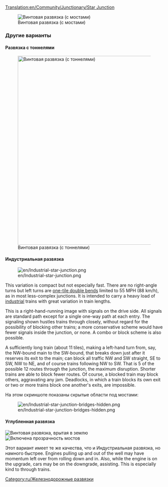 [[Translation:en/Community/Junctionary/Star Junction]]
{{ru/Меню развязки}}

[[File:en/Star junction.png|none|frame|Винтовая развязка (с мостами)]]

{{ru/Критерии развязки|Умеренная|2|2|2|2|1|1|0|1|0|0|0||Сломанные поезда блокируют только один путь.|
*Одновременно может пропускать большое количество поездов.
*Некоторые ветки короче других, что может привести к задержке поездов.
'''Замечания'''
*Начинайте со строительства мостов или тоннелей.
*Увеличьте длину каждой ветки, чтобы вмещался весь Ваш поезд.
*Чтобы уменьшить развязку, Вы можете сэкономить одну клетку под мостами.
*Используйте комбинацию мостов и тоннелей, чтобы длина моста/тоннеля была 3 клетки (включая выезды или въезды).
*Площадь: 14 x 14 клеток.
}}



===Другие варианты===

==== Развязка с тоннелями ====

[[File:en/Star junction 2.png|none|thumb|600px|Винтовая развязка (с тоннелями)]]

==== Индустриальная развязка ====

[[File:en/Industrial-star-junction.png]]

This variation is compact but not especially fast. There are no right-angle turns but left turns are [[en/Manual/Game Mechanics/Main Page#trains|one-tile double bends]] limited to 55 MPH (88 km/h), as in most less-complex junctions. It is intended to carry a heavy load of [[en/Industrial service|industrial]] trains with great variation in train lengths. 

This is a right-hand-running image with signals on the drive side. All signals are standard path except for a single one-way path at each entry. The signaling shown hustles trains through closely, without regard for the possibility of blocking other trains; a more conservative scheme would have fewer signals inside the junction, or none. A combo or block scheme is also possible. 

A sufficiently long train (about 11 tiles), making a left-hand turn from, say, the NW-bound main to the SW-bound, that breaks down just after it reserves its exit to the main; can block all traffic NW and SW straight, SE to SW, NW to NE, and of course trains following NW to SW. That is 5 of the possible 12 routes through the junction, the maximum disruption. Shorter trains are able to block fewer routes. Of course, a blocked train may block others, aggravating any jam. Deadlocks, in which a train blocks its own exit or two or more trains block one another's exits, are impossible. 

На этом скриншоте показаны скрытые области под мостами: 

[[File:en/Industrial-star-junction-bridges-hidden.png]]

{{ru/Критерии развязки|Умеренная|2|0|1|1|0|1|1|1|0|0|0||Сломанные поезда блокируют не более чем 5 из 12 маршрутов.|
* Может быть применена на магистрали
* Площадь: 9 &times; 9 клеток}}

==== Углубленная развязка ====

[[File:en/Sunken-star-junction.png|none|frame|Винтовая развязка, врытая в землю]]
[[File:en/Sunken-star-junction-bridges-hidden.png|none|frame|Включена прозрачность мостов]]

Этот вариант имеет те же качества, что и Индустриальная развязка, но намного быстрее. Engines pulling up and out of the well may have momentum left over from rolling down and in. Also, while the engine is on the upgrade, cars may be on the downgrade, assisting. This is especially kind to through trains.


[[Category:ru/Железнодорожные развязки]]